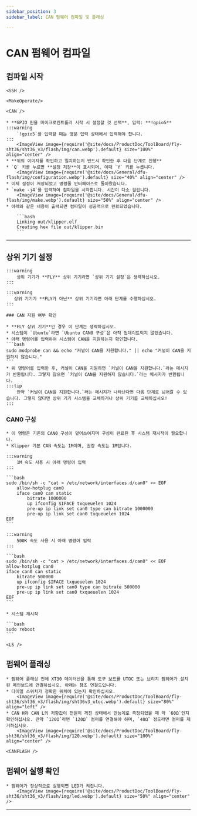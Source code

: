 ```yaml
---
sidebar_position: 3
sidebar_label: CAN 펌웨어 컴파일 및 플래싱

---
```




# CAN 펌웨어 컴파일

## 컴파일 시작

    <SSH />

    <MakeOperate/>

    <CAN />

    * **GPIO 핀을 마이크로컨트롤러 시작 시 설정할 것 선택**, 입력: **!gpio5**
    :::warning
        `!gpio5`를 입력할 때는 영문 입력 상태에서 입력해야 합니다.
    :::
        <ImageView image={require('@site/docs/ProductDoc/ToolBoard/fly-sht36/sht36_v3/flash/img/can.webp').default} size="100%" align="center" />
    * **위의 이미지를 확인하고 일치하는지 반드시 확인한 후 다음 단계로 진행**
    * `Q` 키를 누르면 **설정 저장**이 표시되며, 이때 `Y` 키를 누릅니다.
        <ImageView image={require('@site/docs/General/dfu-flash/img/configuration.webp').default} size="40%" align="center" />
    * 이제 설정이 저장되었고 명령줄 인터페이스로 돌아왔습니다.
    * `make -j4`를 입력하여 컴파일을 시작합니다. 시간이 다소 걸립니다.
        <ImageView image={require('@site/docs/General/dfu-flash/img/make.webp').default} size="50%" align="center" />
    * 아래와 같은 내용이 출력되면 컴파일이 성공적으로 완료되었습니다.

        ```bash
        Linking out/klipper.elf
        Creating hex file out/klipper.bin
        ```
---

## 상위 기기 설정
    :::warning
        상위 기기가 **FLY** 상위 기기라면 `상위 기기 설정`은 생략하십시오.
    :::

    :::warning
       상위 기기가 **FLY가 아닌** 상위 기기라면 아래 단계를 수행하십시오.
    :::

    ### CAN 지원 여부 확인

    * **FLY 상위 기기**인 경우 이 단계는 생략하십시오.
    * 시스템이 `Ubuntu`라면 `Ubuntu CAN0 구성`은 아직 업데이트되지 않았습니다.
    * 아래 명령어를 입력하여 시스템이 CAN을 지원하는지 확인합니다.
    ```bash
    sudo modprobe can && echo "커널이 CAN을 지원합니다." || echo "커널이 CAN을 지원하지 않습니다."
    ```
    * 위 명령어를 입력한 후, 커널이 CAN을 지원하면 `커널이 CAN을 지원합니다.`라는 메시지가 반환됩니다. 그렇지 않으면 `커널이 CAN을 지원하지 않습니다.`라는 메시지가 반환됩니다.
    :::tip
        만약 `커널이 CAN을 지원합니다.`라는 메시지가 나타난다면 다음 단계로 넘어갈 수 있습니다. 그렇지 않다면 상위 기기 시스템을 교체하거나 상위 기기를 교체하십시오!
    :::
   
   ### CAN0 구성

    * 이 명령은 기존의 CAN0 구성이 덮어쓰여지며 구성이 완료된 후 시스템 재시작이 필요합니다.
    * Klipper 기본 CAN 속도는 1M이며, 권장 속도는 1M입니다.

    :::warning
        1M 속도 사용 시 아래 명령어 입력
    :::

    ```bash
    sudo /bin/sh -c "cat > /etc/network/interfaces.d/can0" << EOF
        allow-hotplug can0
        iface can0 can static
            bitrate 1000000
            up ifconfig $IFACE txqueuelen 1024
            pre-up ip link set can0 type can bitrate 1000000
            pre-up ip link set can0 txqueuelen 1024
    EOF
    ```

    :::warning
        500K 속도 사용 시 아래 명령어 입력
    :::

    ```bash
    sudo /bin/sh -c "cat > /etc/network/interfaces.d/can0" << EOF
    allow-hotplug can0
    iface can0 can static
        bitrate 500000
        up ifconfig $IFACE txqueuelen 1024
        pre-up ip link set can0 type can bitrate 500000
        pre-up ip link set can0 txqueuelen 1024
    EOF
    ```

    * 시스템 재시작

    ```bash
    sudo reboot
    ```

    <LS />


## 펌웨어 플래싱

    * 펌웨어 플래싱 전에 XT30 데이터선을 통해 도구 보드를 UTOC 또는 브리지 펌웨어가 설치된 메인보드에 연결하십시오. 아래는 참조 연결도입니다.
    * 다이얼 스위치가 정확한 위치에 있는지 확인하십시오.
        <ImageView image={require('@site/docs/ProductDoc/ToolBoard/fly-sht36/sht36_v3/flash/img/sht36v3_utoc.webp').default} size="80%" align="left" />
    * CAN H와 CAN L의 저항값이 전원이 꺼진 상태에서 만능계로 측정되었을 때 약 `60Ω`인지 확인하십시오. 만약 `120Ω`라면 `120Ω` 점퍼를 연결해야 하며, `40Ω` 정도라면 점퍼를 제거하십시오.
        <ImageView image={require('@site/docs/ProductDoc/ToolBoard/fly-sht36/sht36_v3/flash/img/120.webp').default} size="100%" align="center" />

    <CANFLASH />

## 펌웨어 실행 확인

    * 펌웨어가 정상적으로 실행되면 LED가 켜집니다.
        <ImageView image={require('@site/docs/ProductDoc/ToolBoard/fly-sht36/sht36_v3/flash/img/led.webp').default} size="50%" align="center" />

---
